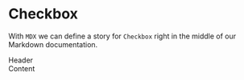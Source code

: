 
<Meta title="Layout/Box" />

# Checkbox

With `MDX` we can define a story for `Checkbox` right in the middle of our
Markdown documentation.

<Canvas>
  <div class="box">
    <div class="box invert">Header</div>
    <div class="box">Content</div>
  </div>
</Canvas>
